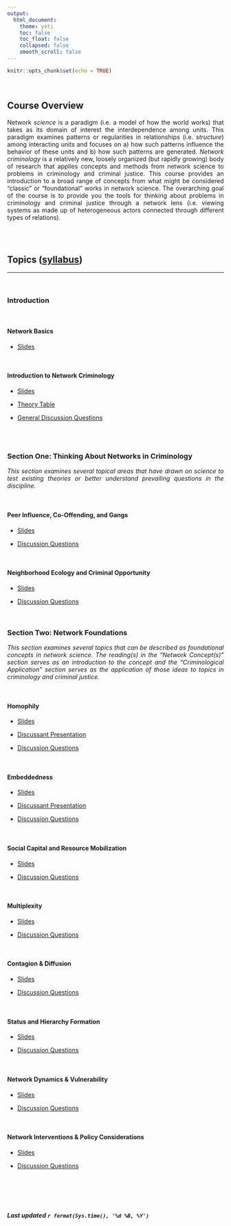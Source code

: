 ```yaml
---
output: 
  html_document:
    theme: yeti
    toc: false
    toc_float: false
    collapsed: false
    smooth_scroll: false
---
```


<style>
body {
text-align: justify}
</style>

```r
knitr::opts_chunk$set(echo = TRUE)
```
<br>

## Course Overview

Network *science* is a paradigm (i.e. a model of how the world works) that takes as its domain of interest the interdependence among units. This paradigm examines patterns or regularities in relationships (i.e. *structure*) among interacting units and focuses on a) how such patterns influence the behavior of these units and b) how such patterns are generated. *Network criminology* is a relatively new, loosely organized (but rapidly growing) body of research that applies concepts and methods from network science to problems in criminology and criminal justice. This course provides an introduction to a broad range of concepts from what might be considered “classic” or “foundational” works in network science. The overarching goal of the course is to provide you the tools for thinking about problems in criminology and criminal justice through a network lens (i.e. viewing systems as made up of heterogeneous actors connected through different types of relations). 

<br>
<br>

## Topics ([syllabus](https://github.com/jacobtnyoung/NetworkCriminology/raw/main/_files/CRJ_523_Networks_SYLLABUS.pdf))
____

<br>

### Introduction

<br>

#### Network Basics
  + [Slides](https://github.com/jacobtnyoung/NetworkCriminology/raw/main/_lectures/CRJ_523_Week_1_SLIDES.pdf)

<br>

#### Introduction to Network Criminology
  + [Slides](https://github.com/jacobtnyoung/NetworkCriminology/raw/main/_lectures/CRJ_523_Week_2_SLIDES.pdf)  
  
  + [Theory Table](https://github.com/jacobtnyoung/NetworkCriminology/raw/main/_files/CRJ_523_Networks_THEORY_TABLE.pdf) 

  + [General Discussion Questions](https://github.com/jacobtnyoung/NetworkCriminology/raw/main/_files/CRJ_523_Networks_DISCUSSION_QUESTIONS.pdf) 

<br>
<br>

### Section One: Thinking About Networks in Criminology 

*This section examines several topical areas that have drawn on science to test existing theories or better understand prevailing questions in the discipline.*

<br>

#### Peer Influence, Co-Offending, and Gangs
  + [Slides](https://github.com/jacobtnyoung/NetworkCriminology/raw/main/_lectures/CRJ_523_Week_3_SLIDES.pdf) 

  + [Discussion Questions](https://github.com/jacobtnyoung/NetworkCriminology/raw/main/_files/CRJ_523_Networks_DISCUSSION_W3.pdf)  


<br>


#### Neighborhood Ecology and Criminal Opportunity
  + [Slides](https://github.com/jacobtnyoung/NetworkCriminology/raw/main/_lectures/CRJ_523_Week_4_SLIDES.pdf)   

  + [Discussion Questions](https://github.com/jacobtnyoung/NetworkCriminology/raw/main/_files/CRJ_523_Networks_DISCUSSION_W4.pdf)  


<br>


### Section Two: Network Foundations

*This section examines several topics that can be described as foundational concepts in network science. The reading(s) in the “Network Concept(s)” section serves as an introduction to the concept and the “Criminological Application” section serves as the application of those ideas to topics in criminology and criminal justice.*

<br>

#### Homophily

  + [Slides](https://github.com/jacobtnyoung/NetworkCriminology/raw/main/_lectures/CRJ_523_Week_5_SLIDES.pdf)   
  
  + [Discussant Presentation](https://github.com/jacobtnyoung/NetworkCriminology/raw/main/_presentations/CRJ_523_Week_5_PRESENTATION.pdf)

  + [Discussion Questions](https://github.com/jacobtnyoung/NetworkCriminology/raw/main/_presentations/CRJ_523_Week_5_QUESTIONS.pdf)  

<br>

#### Embeddedness

  + [Slides](https://github.com/jacobtnyoung/NetworkCriminology/raw/main/_lectures/CRJ_523_EMBEDDEDNESS_SLIDES.pdf)   

  + [Discussant Presentation](https://github.com/jacobtnyoung/NetworkCriminology/raw/main/_presentations/CRJ_523_Networks_EMBEDDEDNESS_PRESENTATION.pdf)

  + [Discussion Questions](https://github.com/jacobtnyoung/NetworkCriminology/raw/main/_presentations/CRJ_523_Networks_EMMBEDDEDNESS_QUESTIONS.pdf)   

<br>

#### Social Capital and Resource Mobilization

  + [Slides]()   

  + [Discussion Questions]()  

<br>

#### Multiplexity

  + [Slides]()   

  + [Discussion Questions]()  

<br>

#### Contagion & Diffusion

  + [Slides]()   

  + [Discussion Questions]()  

<br>

#### Status and Hierarchy Formation

  + [Slides]()   

  + [Discussion Questions]()  

<br>

#### Network Dynamics & Vulnerability

  + [Slides]()   

  + [Discussion Questions]()  

<br>

#### Network Interventions & Policy Considerations

  + [Slides]()   

  + [Discussion Questions]()  

<br>

<br>
<br>

###### ***Last updated `r format(Sys.time(), '%d %B, %Y')`***